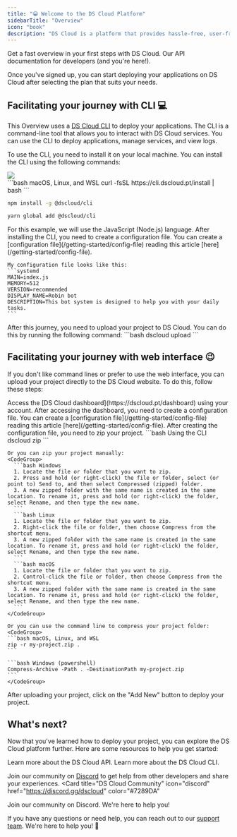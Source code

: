 ```yaml
---
title: "😁 Welcome to the DS Cloud Platform"
sidebarTitle: "Overview"
icon: "book"
description: "DS Cloud is a platform that provides hassle-free, user-friendly enterprise hosting services. Get started in minutes. ✨"
---
```


<CardGroup>
  <Card
    title="Quick Start Guide"
    icon="book"
    href="/getting-started/quick-start"
  >
    Get a fast overview in your first steps with DS Cloud.
  </Card>
  <Card title="Official API" icon="code" href="/api-reference">
    Our API documentation for developers (and you're here!).
  </Card>
</CardGroup>

<SnippetIntro2 />

Once you've signed up, you can start deploying your applications on DS Cloud after selecting the plan that suits your needs.

## Facilitating your journey with CLI 💻
This Overview uses a [DS Cloud CLI](/cli) to deploy your applications. The CLI is a command-line tool that allows you to interact with DS Cloud services. You can use the CLI to deploy applications, manage services, and view logs.

To use the CLI, you need to install it on your local machine. You can install the CLI using the following commands:

<Frame>
  <img src="https://cdn.dscloud.pt/blog/posts/changelog/01-02-2024/ds-cli-install.gif" />
</Frame>
<br/>

<CodeGroup>
```bash macOS, Linux, and WSL 
curl -fsSL https://cli.dscloud.pt/install | bash
```

```bash Windows with npm
npm install -g @dscloud/cli
```

```bash Windows with yarn
yarn global add @dscloud/cli
```
</CodeGroup>

<Steps>
  <Step title="Read the instructions about your language">
    <SnippetIntro />
    <Info>For this example, we will use the JavaScript (Node.js) language.</Info>
  </Step>
  <Step title="Create your DS Cloud config file">
    After installing the CLI, you need to create a configuration file. You can create a [configuration file](/getting-started/config-file) reading this article [here](/getting-started/config-file).

    My configuration file looks like this:
    ```systemd
    MAIN=index.js
    MEMORY=512
    VERSION=recommended
    DISPLAY_NAME=Robin bot
    DESCRIPTION=This bot system is designed to help you with your daily tasks.
    ```
  </Step>
  <Step title="Upload your project">
    After this journey, you need to upload your project to DS Cloud. You can do this by running the following command:
    ```bash
    dscloud upload
    ```
  </Step>
</Steps>

## Facilitating your journey with web interface 😉
If you don't like command lines or prefer to use the web interface, you can upload your project directly to the DS Cloud website. To do this, follow these steps:

<Steps>
  <Step title="Access the DS Cloud website">
    Access the [DS Cloud dashboard](https://dscloud.pt/dashboard) using your account.
  </Step>
  <Step title="Create your DS Cloud config file">
    After accessing the dashboard, you need to create a configuration file. You can create a [configuration file](/getting-started/config-file) reading this article [here](/getting-started/config-file).
  </Step>
  <Step title="ZIP your project">
    After creating the configuration file, you need to zip your project.
    ```bash Using the CLI
    dscloud zip
    ```

    Or you can zip your project manually:
    <CodeGroup>
      ```bash Windows
      1. Locate the file or folder that you want to zip.
      2. Press and hold (or right-click) the file or folder, select (or point to) Send to, and then select Compressed (zipped) folder.
      3. A new zipped folder with the same name is created in the same location. To rename it, press and hold (or right-click) the folder, select Rename, and then type the new name.
      ```
      ```bash Linux
      1. Locate the file or folder that you want to zip.
      2. Right-click the file or folder, then choose Compress from the shortcut menu.
      3. A new zipped folder with the same name is created in the same location. To rename it, press and hold (or right-click) the folder, select Rename, and then type the new name.
      ```
      ```bash macOS
      1. Locate the file or folder that you want to zip.
      2. Control-click the file or folder, then choose Compress from the shortcut menu.
      3. A new zipped folder with the same name is created in the same location. To rename it, press and hold (or right-click) the folder, select Rename, and then type the new name.
      ```
    </CodeGroup>

    Or you can use the command line to compress your project folder:
    <CodeGroup>
    ```bash macOS, Linux, and WSL
    zip -r my-project.zip .
    ```

    ```bash Windows (powershell)
    Compress-Archive -Path . -DestinationPath my-project.zip
    ```
    </CodeGroup>
   </Step>
  <Step title="Deploy your project">
    After uploading your project, click on the "Add New" button to deploy your project.
  </Step>
</Steps>

## What's next?
Now that you've learned how to deploy your project, you can explore the DS Cloud platform further. Here are some resources to help you get started:

<CardGroup>
  <Card
    title="API Reference"
    icon="server"
    href="/api-reference"
  >
    Learn more about the DS Cloud API.
  </Card>
  <Card
    title="CLI Reference"
    icon="code"
    href="/cli-reference"
  >
    Learn more about the DS Cloud CLI.
  </Card>
</CardGroup>

Join our community on [Discord](https://discord.gg/dscloud) to get help from other developers and share your experiences.
<Card 
  title="DS Cloud Community"
  icon="discord"
  href="https://discord.gg/dscloud"
  color="#7289DA"
>
  Join our community on Discord. We're here to help you!
</Card>

If you have any questions or need help, you can reach out to our [support team](https://dscloud.pt/dashboard/support). We're here to help you! 🚀
